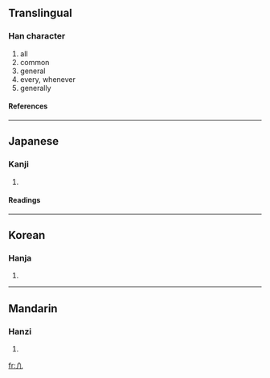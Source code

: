 {{see|凡}}

==Translingual==
===Han character===
{{Han char|rn=16|rad=几|as=01|sn=3|four=|canj=中竹弓 (LHN)}}
# all
# common
# general
# every, whenever
# generally
====References====
{{Han ref|kx=0134.021|hdz=10276.011|uh=51E3|ud=20963}}
----
==Japanese==
===Kanji===
{{ja-kanji|grade=|rs=几01}}
# {{defn|Japanese}}
====Readings====
{{ja-readings|on=[[はん]] (han)|kun=[[すべて]] (subete), [[およそ]] (oyoso)}}
----
==Korean==
===Hanja===
{{ko-hanja|hangeul=범|rv=beom|mr=pŏm}}
# {{defn|Korean}}
----
==Mandarin==
===Hanzi===
{{cmn-hanzi|pin=[[fán]] (fan2)|wg=fan<sup>2</sup>}}
# {{defn|Mandarin}}

[[fr:凣]]
